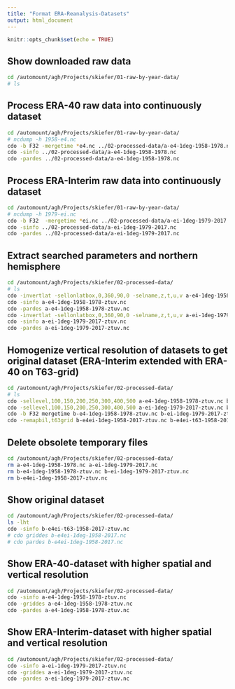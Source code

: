 ```yaml
---
title: "Format ERA-Reanalysis-Datasets"
output: html_document
---
```


```r
knitr::opts_chunk$set(echo = TRUE)
```


## Show downloaded raw data
```bash
cd /automount/agh/Projects/skiefer/01-raw-by-year-data/
# ls
```


## Process ERA-40 raw data into continuously dataset
```bash
cd /automount/agh/Projects/skiefer/01-raw-by-year-data/
# ncdump -h 1958-e4.nc
cdo -b F32 -mergetime *e4.nc ../02-processed-data/a-e4-1deg-1958-1978.nc
cdo -sinfo ../02-processed-data/a-e4-1deg-1958-1978.nc
cdo -pardes ../02-processed-data/a-e4-1deg-1958-1978.nc
```


## Process ERA-Interim raw data into continuously dataset
```bash
cd /automount/agh/Projects/skiefer/01-raw-by-year-data/
# ncdump -h 1979-ei.nc
cdo -b F32  -mergetime *ei.nc ../02-processed-data/a-ei-1deg-1979-2017.nc
cdo -sinfo ../02-processed-data/a-ei-1deg-1979-2017.nc
cdo -pardes ../02-processed-data/a-ei-1deg-1979-2017.nc
```


## Extract searched parameters and northern hemisphere 
```bash
cd /automount/agh/Projects/skiefer/02-processed-data/
# ls
cdo -invertlat -sellonlatbox,0,360,90,0 -selname,z,t,u,v a-e4-1deg-1958-1978.nc a-e4-1deg-1958-1978-ztuv.nc
cdo -sinfo a-e4-1deg-1958-1978-ztuv.nc
cdo -pardes a-e4-1deg-1958-1978-ztuv.nc
cdo -invertlat -sellonlatbox,0,360,90,0 -selname,z,t,u,v a-ei-1deg-1979-2017.nc a-ei-1deg-1979-2017-ztuv.nc
cdo -sinfo a-ei-1deg-1979-2017-ztuv.nc
cdo -pardes a-ei-1deg-1979-2017-ztuv.nc
```


## Homogenize vertical resolution of datasets to get original dataset (ERA-Interim extended with ERA-40 on T63-grid)
```bash
cd /automount/agh/Projects/skiefer/02-processed-data/
# ls
cdo -sellevel,100,150,200,250,300,400,500 a-e4-1deg-1958-1978-ztuv.nc b-e4-1deg-1958-1978-ztuv.nc
cdo -sellevel,100,150,200,250,300,400,500 a-ei-1deg-1979-2017-ztuv.nc b-ei-1deg-1979-2017-ztuv.nc
cdo -b F32 mergetime b-e4-1deg-1958-1978-ztuv.nc b-ei-1deg-1979-2017-ztuv.nc b-e4ei-1deg-1958-2017-ztuv.nc
cdo -remapbil,t63grid b-e4ei-1deg-1958-2017-ztuv.nc b-e4ei-t63-1958-2017-ztuv.nc
```


## Delete obsolete temporary files
```bash
cd /automount/agh/Projects/skiefer/02-processed-data/
rm a-e4-1deg-1958-1978.nc a-ei-1deg-1979-2017.nc 
rm b-e4-1deg-1958-1978-ztuv.nc b-ei-1deg-1979-2017-ztuv.nc
rm b-e4ei-1deg-1958-2017-ztuv.nc
```


## Show original dataset
```bash
cd /automount/agh/Projects/skiefer/02-processed-data/
ls -lht
cdo -sinfo b-e4ei-t63-1958-2017-ztuv.nc
# cdo griddes b-e4ei-1deg-1958-2017.nc
# cdo pardes b-e4ei-1deg-1958-2017.nc
```


## Show ERA-40-dataset with higher spatial and vertical resolution
```bash
cd /automount/agh/Projects/skiefer/02-processed-data/
cdo -sinfo a-e4-1deg-1958-1978-ztuv.nc
cdo -griddes a-e4-1deg-1958-1978-ztuv.nc
cdo -pardes a-e4-1deg-1958-1978-ztuv.nc
```


## Show ERA-Interim-dataset with higher spatial and vertical resolution
```bash
cd /automount/agh/Projects/skiefer/02-processed-data/
cdo -sinfo a-ei-1deg-1979-2017-ztuv.nc
cdo -griddes a-ei-1deg-1979-2017-ztuv.nc
cdo -pardes a-ei-1deg-1979-2017-ztuv.nc
```
